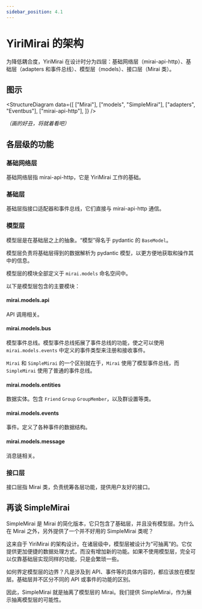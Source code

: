 ```yaml
---
sidebar_position: 4.1
---
```


# YiriMirai 的架构

为降低耦合度，YiriMirai 在设计时分为四层：基础网络层（mirai-api-http）、基础层（adapters 和事件总线）、模型层（models）、接口层（Mirai 类）。

## 图示


<StructureDiagram
  data={[
    ["Mirai"],
    ["models", "SimpleMirai"],
    ["adapters", "Eventbus"],
    ["mirai-api-http"],
  ]}
/>

*（画的好丑，将就着看吧）*

## 各层级的功能

### 基础网络层

基础网络层指 mirai-api-http，它是 YiriMirai 工作的基础。

### 基础层

基础层指接口适配器和事件总线，它们直接与 mirai-api-http 通信。

### 模型层

模型层是在基础层之上的抽象。“模型”得名于 pydantic 的 `BaseModel`。

模型层负责将基础层得到的数据解析为 pydantic 模型，以更方便地获取和操作其中的信息。

模型层的模块全部定义于 `mirai.models` 命名空间中。

以下是模型层包含的主要模块：

#### mirai.models.api

API 调用相关。

#### mirai.models.bus

模型事件总线。模型事件总线拓展了事件总线的功能，使之可以使用 `mirai.models.events` 中定义的事件类型来注册和接收事件。

`Mirai` 和 `SimpleMirai` 的一个区别就在于，`Mirai` 使用了模型事件总线，而 `SimpleMirai` 使用了普通的事件总线。

#### mirai.models.entities

数据实体。包含 `Friend` `Group` `GroupMember`，以及群设置等类。

#### mirai.models.events

事件。定义了各种事件的数据结构。

#### mirai.models.message

消息链相关。

### 接口层

接口层指 Mirai 类，负责统筹各层功能，提供用户友好的接口。

## 再谈 SimpleMirai

SimpleMirai 是 Mirai 的简化版本，它只包含了基础层，并且没有模型层。为什么在 Mirai 之外，另外提供了一个并不好用的 SimpleMirai 类呢？

这来自于 YiriMirai 的架构设计。在诸层级中，模型层被设计为“可抽离”的。它仅提供更加便捷的数据处理方式，而没有增加新的功能。如果不使用模型层，完全可以仅靠基础层实现同样的功能，只是会繁琐一些。

如何界定模型层的边界？凡是涉及到 API、事件等的具体内容的，都应该放在模型层。基础层并不区分不同的 API 或事件的功能的区别。

因此，SimpleMirai 就是抽离了模型层的 Mirai。我们提供 SimpleMirai，作为展示抽离模型层的可能性。
